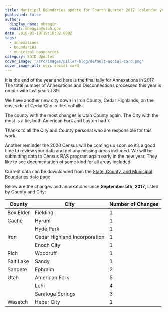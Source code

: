 ```yaml
---
title: Municipal Boundaries update for Fourth Quarter 2017 (calendar year)
published: false
author:
  display_name: mheagin
  email: mheagin@utah.gov
date: 2018-01-10T19:10:02.000Z
tags:
  - annexations
  - boundaries
  - municipal boundaries
category: SGID Updates
cover_image: '/src/images/pillar-blog/default-social-card.png'
cover_image_alt: ugrc social card
---
```



It is the end of the year and here is the final tally for Annexations in 2017. The total number of Annexations and Disconnections processed this year is on par with last year at 89.

We have another new city down in Iron County, Cedar Highlands, on the east side of Cedar City in the foothills.

The county with the most changes is Utah County again. The City with the most is a tie, both American Fork and Layton had 7.

Thanks to all the City and County personal who are responsible for this work.

Another reminder the 2020 Census will be coming up soon so it’s a good time to review your data and get any missing areas included. We will be submitting data to Census BAS program again early in the new year. They like to see documentation of some kind for all areas included.

Current data can be downloaded from the [State, County, and Municipal Boundaries](/products/sgid/boundaries/municipal) data page.

<Contacts subject={frontmatter.title} contactKey="boundaries" />

Below are the changes and annexations since **September 5th, 2017**, listed by County and City:

| County    | City                         | Number of Changes |
| --------- | ---------------------------- | ----------------- |
| Box Elder | Fielding                     | 1                 |
| Cache     | Hyrum                        | 1                 |
|           | Hyde Park                    | 1                 |
| Iron      | Cedar Highland Incorporation | 1                 |
|           | Enoch City                   | 1                 |
| Rich      | Woodruff                     | 1                 |
| Salt Lake | Sandy                        | 1                 |
| Sanpete   | Ephraim                      | 2                 |
| Utah      | American Fork                | 5                 |
|           | Lehi                         | 4                 |
|           | Saratoga Springs             | 3                 |
| Wasatch   | Heber City                   | 1                 |

